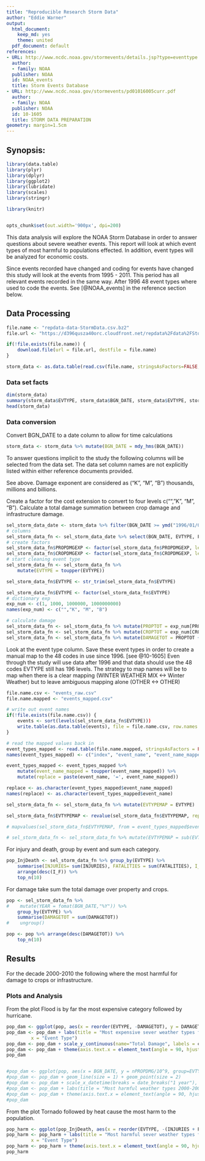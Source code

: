 ```yaml
---
title: "Reproducible Research Storm Data"
author: "Eddie Warner"
output:
  html_document:
    keep_md: yes
    theme: united
  pdf_document: default 
references:
- URL: http://www.ncdc.noaa.gov/stormevents/details.jsp?type=eventtype
  author:
  - family: NOAA
  publisher: NOAA
  id: NOAA_events
  title: Storm Events Database
- URL: http://www.ncdc.noaa.gov/stormevents/pd01016005curr.pdf
  author:
  - family: NOAA
  publisher: NOAA
  id: 10-1605
  title: STORM DATA PREPARATION
geometry: margin=1.5cm
---
```



## Synopsis:
```r
library(data.table)
library(plyr)
library(dplyr)
library(ggplot2)
library(lubridate)
library(scales)
library(stringr)

library(knitr)


opts_chunk$set(out.width='900px', dpi=200)
```
  
This data analysis will explore the NOAA Storm Database in order to answer questions about severe weather events. This report will look at which event types of most harmful to populations effected. In addition, event types will be analyzed for economic costs.

Since events recorded have changed and coding for events have changed this study will look at the events from 1995 - 2011. This period has all relevant events recorded in the same way. After 1996 48 event types where used to code the events. See [@NOAA_events] in the reference section below.

## Data Processing

```r
    
file.name <- "repdata-data-StormData.csv.bz2"
file.url <- "https://d396qusza40orc.cloudfront.net/repdata%2Fdata%2FStormData.csv.bz2"

if(!file.exists(file.name)) {
    download.file(url = file.url, destfile = file.name)
}

storm_data <- as.data.table(read.csv(file.name, stringsAsFactors=FALSE, strip.white=TRUE))

```
### Data set facts

```r
dim(storm_data)
summary(storm_data$EVTYPE, storm_data$BGN_DATE, storm_data$EVTYPE, storm_data$FATALITIES, storm_data$INJURIES, storm_data$PROPDMG, storm_data$PROPDMGEXP, storm_data$CROPDMG, storm_data$CROPDMGEXP)
head(storm_data)
```

### Data conversion

Convert BGN_DATE to a date column to allow for time calculations

```r
storm_data <- storm_data %>% mutate(BGN_DATE = mdy_hms(BGN_DATE))

```

To answer questions implicit to the study the following columns will be selected from the data set. The data set column names are not explicitly listed within either reference documents provided. 



See above. Damage exponent are considered as ("K", "M", "B") thousands, millions and billions.

Create a factor for the cost extension to convert to four levels c("","K", "M", "B").
Calculate a total damage summation between crop damage and infrastructure damage.

```r
sel_storm_data_date <- storm_data %>% filter(BGN_DATE >= ymd("1996/01/01"))
# columns
sel_storm_data_fn <- sel_storm_data_date %>% select(BGN_DATE, EVTYPE, FATALITIES, INJURIES, PROPDMG, PROPDMGEXP, CROPDMG, CROPDMGEXP)
# create factors
sel_storm_data_fn$PROPDMGEXP <- factor(sel_storm_data_fn$PROPDMGEXP, levels=c("","K", "M", "B"))
sel_storm_data_fn$CROPDMGEXP <- factor(sel_storm_data_fn$CROPDMGEXP, levels=c("","K", "M", "B"))
# start cleaning event type
sel_storm_data_fn <- sel_storm_data_fn %>% 
    mutate(EVTYPE = toupper(EVTYPE)) 

sel_storm_data_fn$EVTYPE <- str_trim(sel_storm_data_fn$EVTYPE)

sel_storm_data_fn$EVTYPE <- factor(sel_storm_data_fn$EVTYPE)
# dictionary exp
exp_num <- c(1, 1000, 1000000, 1000000000)
names(exp_num) <- c("","K", "M", "B")

# calculate damage
sel_storm_data_fn <- sel_storm_data_fn %>% mutate(PROPTOT = exp_num[PROPDMGEXP] * PROPDMG)
sel_storm_data_fn <- sel_storm_data_fn %>% mutate(CROPTOT = exp_num[CROPDMGEXP] * CROPDMG)
sel_storm_data_fn <- sel_storm_data_fn %>% mutate(DAMAGETOT = PROPTOT + CROPTOT)

```

Look at the event type column. Save these event types in order to create a manual map to the 48 codes in use since 1996. [see @10-1605]  Even through the study will use data after 1996 and that data should use the 48 codes EVTYPE still has 196 levels. The strategy to map names will be to map when there is a clear mapping (WINTER WEATHER MIX <->          Winter Weather) but to leave ambiguous mapping alone (OTHER <-> OTHER)

```r
file.name.csv <- "events_raw.csv"
file.name.mapped <- "events_mapped.csv"

# write out event names
if(!file.exists(file.name.csv)) {
    events <- sort(levels(sel_storm_data_fn$EVTYPE)))
    write.table(as.data.table(events), file = file.name.csv, row.names = FALSE)
}

# read the mapped values back in
event_types_mapped <- read.table(file.name.mapped, stringsAsFactors = FALSE)
names(event_types_mapped) <- c("index", "event_name", "event_name_mapped")

event_types_mapped <- event_types_mapped %>% 
    mutate(event_name_mapped = toupper(event_name_mapped)) %>% 
    mutate(replace = paste(event_name, '=', event_name_mapped))

replace <- as.character(event_types_mapped$event_name_mapped)
names(replace) <- as.character(event_types_mapped$event_name)

sel_storm_data_fn <- sel_storm_data_fn %>% mutate(EVTYPEMAP = EVTYPE)

sel_storm_data_fn$EVTYPEMAP <- revalue(sel_storm_data_fn$EVTYPEMAP, replace = replace)

# mapvalues(sel_storm_data_fn$EVTYPEMAP, from = event_types_mapped$event_name, to = event_types_mapped)

# sel_storm_data_fn <- sel_storm_data_fn %>% mutate(EVTYPEMAP = sub(EVTYPEMAP,event_types_mapped$event_name))


```


For injury and death, group by event and sum each category.

```r
pop_InjDeath <- sel_storm_data_fn %>% group_by(EVTYPE) %>% 
    summarise(INJURIES= sum(INJURIES), FATALITIES = sum(FATALITIES), I_F = sum(INJURIES + FATALITIES)) %>% 
    arrange(desc(I_F)) %>% 
    top_n(10)


```

For damage take sum the total damage over property and crops.

```r
pop <- sel_storm_data_fn %>% 
#    mutate(YEAR = fomat(BGN_DATE,"%Y")) %>% 
    group_by(EVTYPE) %>% 
    summarise(DAMAGETOT = sum(DAMAGETOT))
#    ungroup() 

pop <- pop %>% arrange(desc(DAMAGETOT)) %>% 
    top_n(10)

```


## Results

For the decade 2000-2010 the following where the most harmful for damage to crops or infrastructure.

### Plots and Analysis

From the plot Flood is by far the most expensive category followed by hurricane.

```r

pop_dam <- ggplot(pop, aes(x = reorder(EVTYPE, -DAMAGETOT), y = DAMAGETOT)) + geom_bar(fill="blue2", stat="identity")
pop_dam <- pop_dam + labs(title = "Most expensive sever weather types for 2000-2009",
         x = "Event Type")
pop_dam <- pop_dam + scale_y_continuous(name="Total Damage", labels = comma)
pop_dam <- pop_dam + theme(axis.text.x = element_text(angle = 90, hjust = 1, vjust=1))
pop_dam


#pop_dam <- ggplot(pop, aes(x = BGN_DATE, y = nPROPDMG/10^9, group=EVTYPE, color=EVTYPE))
#pop_dam <- pop_dam + geom_line(size = 1) + geom_point(size = 2) 
#pop_dam <- pop_dam + scale_x_datetime(breaks = date_breaks("1 year"), labels = date_format("%Y"))
#pop_dam <- pop_dam + labs(title = "Most harmful weather types 2000-2009", x = "Year", y = "Damage")
#pop_dam <- pop_dam + theme(axis.text.x = element_text(angle = 90, hjust = 1))
#pop_dam

```


From the plot Tornado followed by heat cause the most harm to the population.

```r

pop_harm <- ggplot(pop_InjDeath, aes(x = reorder(EVTYPE, -(INJURIES + FATALITIES)), y = INJURIES + FATALITIES)) + geom_bar(fill="blue2", position="stack", stat="identity")
pop_harm <- pop_harm + labs(title = "Most harmful sever weather types for 2000-2009",
         x = "Event Type")
pop_harm <- pop_harm + theme(axis.text.x = element_text(angle = 90, hjust = 1, vjust=1))
pop_harm

```



